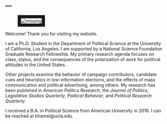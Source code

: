 ---
---

<link rel="stylesheet" href="styles.css" type="text/css">
<link rel="stylesheet" href="site_libs/academicons-1.8.6/css/academicons.css" type="text/css">

<div id="columns">
  <div id="left">
  <figure>
  <img src="images/hamel_photo.jpg" style="border:10px solid;" alt = "missing" />
  </figure>
  </div>
  <div id="right">
  <p>Welcome! Thank you for visiting my website.</p>
  <p>I am a Ph.D. Student in the Department of Political Science at the University of California, Los Angeles. I am supported by a National Science Foundation Graduate Research Fellowship. My primary research agenda focuses on class, status, and the consequences of the polarization of work for political attitudes in the United States. </p>
  <p> Other projects examine the behavior of campaign contributors, candidate cues and heuristics in low-information elections, and the effects of mass communication and political advertising, among others. My research has been published in *American Politics Research*, the *Journal of Politics*, *Legislative Studies Quarterly*, *Political Behavior*, and *Political Research Quarterly*.</p>
  <p> I received a B.A. in Political Science from American University in 2016. I can be reached at bhamel@ucla.edu.</p>
  </div>
  </div>